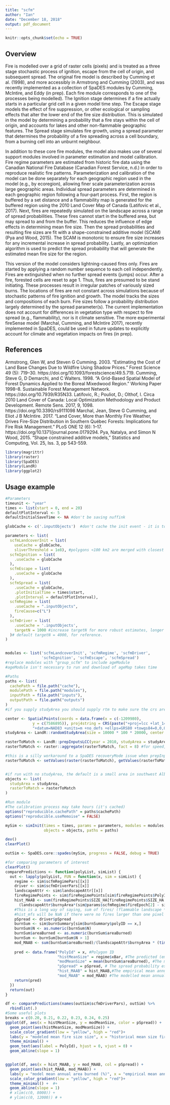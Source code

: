 ```yaml
---
title: "scfm"
author: "Ian"
date: "December 18, 2018"
output: pdf_document
---
```


```r
knitr::opts_chunk$set(echo = TRUE)
```
## Overview

Fire is modelled over a grid of raster cells (pixels) and is treated as a three stage stochastic process of ignition, escape from the cell of origin, and subsequent spread. The original fire model is described by Cumming et al. (1998), and more accessibly in Armstrong and Cumming (2003), and was recently implemented as a collection of SpaDES modules by Cumming, McIntire, and Eddy (in prep). Each fire module corresponds to one of the processes being modelled). The Ignition stage determines if a fire actually starts in a particular grid cell in a given model time step. The Escape stage models the effect of fire suppression, or other ecological or sampling effects that alter the lower end of the fire size distribution. This is simulated in the model by determining a probability that a fire stays within the cell of origin, and accounts for lakes and other non-flammable geographic features. The Spread stage simulates fire growth, using a spread parameter that determines the probability of a fire spreading across a cell boundary, from a burning cell into an unburnt neighbour.

In addition to these core fire modules, the model also makes use of several support modules involved in parameter estimation and model calibration. Fire regime parameters are estimated from historic fire data using the Canadian National Fire Database (Canadian Forest Service, n.d.) in order to reproduce realistic fire patterns. Parameterization and calibration of the model can be done separately for each geographic region used in the model (e.g., by ecoregion), allowing finer scale parameterization across large geographic areas. Individual spread parameters are determined in each geographic region following a four-part process. First, the region is buffered by a set distance and a flammability map is generated for the buffered region using the 2010 Land Cover Map of Canada (Latifovic et al., 2017). Next, fires are repeatedly simulated on the landscape across a range of spread probabilities. These fires cannot start in the buffered area, but may spread to and from the buffer. This reduces the influence of edge effects in determining mean fire size. Then the spread probabilities and resulting fire sizes are fit with a shape-constrained additive model (SCAM) (Pya and Wood, 2015). The SCAM is monotonic to ensure fire size increases for any incremental increase in spread probability. Lastly, an optimization algorithm is used to predict the spread probability that will generate the estimated mean fire size for the region.

This version of the model considers lightning-caused fires only. Fires are started by applying a random number sequence to each cell independently. Fires are extinguished when no further spread events (jumps) occur. After a fire, forested cells are reset to age 1. Thus, fires are presumed to be stand initiating. These processes result in irregular patches of variously sized burns. The locations of fires are not constant across simulations because of stochastic patterns of fire ignition and growth. The model tracks the sizes and compositions of each burn. Fire sizes follow a probability distribution largely determined by the spread parameter(s). The current implementation does not account for differences in vegetation type with respect to fire spread (e.g., flammability), nor is it climate sensitive. The more experimental fireSense model (Marchal, Cumming, and McIntire 2017), recently implemented in SpaDES, could be used in future updates to explicitly account for climate and vegetation impacts on fires (in prep).

## References
Armstrong, Glen W, and Steven G Cumming. 2003. “Estimating the Cost of Land Base Changes Due to Wildfire Using Shadow Prices.” Forest Science 49 (5): 719–30. https://doi.org/10.1093/forestscience/49.5.719.
Cumming, Steve G, D Demarchi, and C Walters. 1998. “A Grid-Based Spatial Model of Forest Dynamics Applied to the Boreal Mixedwood Region.” Working Paper 1998–8. Sustainable Forest Management Network. https://doi.org/10.7939/R35N33.
Latifovic, R.; Pouliot, D.; Olthof, I. Circa 2010 Land Cover of Canada: Local Optimization Methodology and Product Development. Remote Sens. 2017, 9, 1098. https://doi.org/10.3390/rs9111098
Marchal, Jean, Steve G Cumming, and Eliot J B McIntire. 2017. “Land Cover, More than Monthly Fire Weather, Drives Fire-Size Distribution in Southern Québec Forests: Implications for Fire Risk Management.” PLoS ONE 12 (6): 1–17. https://doi.org/10.1371/journal.pone.0179294.
Pya, Natalya, and Simon N Wood, 2015. "Shape constrained additive models," Statistics and Computing, Vol. 25, Iss. 3, pp 543-559. 

```r
library(magrittr)
library(raster)
library(SpaDES)
library(LandR)
library(ggplot2)
```

## Usage example

```r

#Parameters
timeunit <- "year"
times <- list(start = 0, end = 20)
defaultPlotInterval <- 5
defaultInitialSaveTime <- NA #don't be saving nuffink

globCache <- c('.inputObjects')  #don't cache the init event - it is too prone to false positives

parameters <- list(
  scfmLandcoverInit = list(
    useCache = globCache,
    sliverThreshold = 1e8), #polygons <100 km2 are merged with closest non-sliver neighbour
  scfmIgnition = list(
    .useCache = globCache
  ),
  scfmEscape = list(
    .useCache = globCache
  ),
  scfmSpread = list(
    .useCache = globCache,
    .plotInitialTime = times$start,
    .plotInterval = defaultPlotInterval),
  scfmRegime = list(
    .useCache = ".inputObjects",
    fireCause=c("L")
  ),
  scfmDriver = list(
    .useCache = '.inputObjects',
    targetN = 1000 #increase targetN for more robust estimates, longer run-time
  )# default targetN = 4000, for reference. 
) 


modules <- list('scfmLandcoverInit', 'scfmRegime', 'scfmDriver',
                'scfmIgnition', 'scfmEscape', 'scfmSpread')
#replace modules with "group_scfm" to include ageModule 
#ageModule isn't necessary to run and download of ageMap takes time

#Paths
paths <- list(
  cachePath = file.path("cache"),
  modulePath = file.path("modules"),
  inputPath = file.path("inputs"),
  outputPath = file.path("outputs")
)
#if you supply studyArea you should supply rtm to make sure the crs are identical. 

center <- SpatialPoints(coords = data.frame(x = c(-1209980), 
            y = c(7586895)), proj4string = CRS(paste("+proj=lcc +lat_1=49 +lat_2=77 +lat_0=0 +lon_0=-95 +x_0=0 +y_0=0", 
            "+datum=NAD83 +units=m +no_defs +ellps=GRS80 +towgs84=0,0,0")))
studyArea <- LandR::randomStudyArea(size = 10000 * 100 * 20000, center = center, seed = 1001)

rasterToMatch <- LandR::prepInputsLCC(year = 2010, studyArea = studyArea, useSAcrs = TRUE, destinationPath = paths$inputPath)
rasterToMatch <- raster::aggregate(rasterToMatch, fact = 8) #for speed, this is close to 2005's 250m resolution

#this is a silly workaround to a SpaDES recoveryMode issue when prepInputsLCC is called again in module
rasterToMatch <- setValues(raster(rasterToMatch), getValues(rasterToMatch))


#if run with no studyArea, the default is a small area in southwest Alberta with very few fires
objects <- list(
  studyArea = studyArea,
  rasterToMatch = rasterToMatch
)

#Run module
#The calibration process may take hours (it's cached)
options("reproducible.cachePath" = paths$cachePath) 
options("reproducible.useMemoise" = FALSE)

mySim <- simInit(times = times, params = parameters, modules = modules,
                 objects = objects, paths = paths)

dev()
clearPlot()

outSim <- SpaDES.core::spades(mySim, progress = FALSE, debug = TRUE)
```

```r
#for comparing parameters of interest
clearPlot()
comparePredictions <- function(polyList, simList) {
  out <- lapply(polyList, FUN = function(x, sim = simList) {
    regime <- sim$scfmRegimePars[[x]]
    driver <- sim$scfmDriverPars[[x]]
    landscapeAttr <- sim$landscapeAttr[[x]]
    fireRegimePoints <- sim$fireRegimePoints[sim$fireRegimePoints$PolyID == as.numeric(x),]
    hist_MAAB <- sum(fireRegimePoints$SIZE_HA[fireRegimePoints$SIZE_HA > landscapeAttr$cellSize])/
      (landscapeAttr$burnyArea*(sim@params$scfmRegime$fireEpoch[2] - sim@params$scfmRegime$fireEpoch[1] + 1)) * 100
    #This is a long way of saying, sum of fires/ (flammable landscape * fire epoch )
    #hist_mfs will be NaN if there were no fires larger than one pixel
    pSpread <- driver$pSpread 
    burnSum <- sim$burnSummary[sim$burnSummary$polyID == x,]
    burnSum$N <- as.numeric(burnSum$N)
    burnSum$areaBurned <- as.numeric(burnSum$areaBurned)
    burnSum <- burnSum[burnSum$N > 1]
    mod_MAAB <- sum(burnSum$areaBurned)/(landscapeAttr$burnyArea * (times(sim)$end - times(sim)$start)) * 100
    
    pred <- data.frame("PolyId" = x, #Polygon ID
                       "histMeanSize" = regime$xBar, #The predicted (empirical) mean size of fires
                       "modMeanSize" = mean(burnSum$areaBurned), #The modeled mean size of fires
                       "pSpread" = pSpread, # The spread probability estimated from the SCAM model
                       "hist_MAAB" = hist_MAAB,#The empirical mean annual area burned (from NFDB 1970-2000)
                       "mod_MAAB" = mod_MAAB) #The modelled mean annual area burned
    return(pred)
  })
  return(out)
}

df <- comparePredictions(names(outSim$scfmDriverPars), outSim) %>%
  rbindlist(.)
#Some useful plots
breaks = c(0.20, 0.21, 0.22, 0.23, 0.24, 0.25)
ggplot(df, aes(x = histMeanSize, y = modMeanSize, color = pSpread)) +
  geom_point(aes(histMeanSize, modMeanSize)) + 
  scale_color_gradient(low = "yellow", high = "red")+
  labs(y = "modeled mean fire size size", x = "historical mean size fire size") +
  theme_minimal() + 
  geom_text(aes(label = PolyId), hjust = 0, vjust = 0) + 
  geom_abline(slope = 1)


ggplot(df, aes(x = hist_MAAB, y = mod_MAAB, col = pSpread)) +
  geom_point(aes(hist_MAAB, mod_MAAB)) +
  labs(y = "model mean annual area burned (%)", x = "empirical mean annual area burned (%)") +
  scale_color_gradient(low = "yellow", high = "red")+
  theme_minimal() +  #+ 
  geom_abline(slope = 1)
  # xlim(c(0, 8000)) + 
  # ylim(c(0, 12000)) # + 
```

